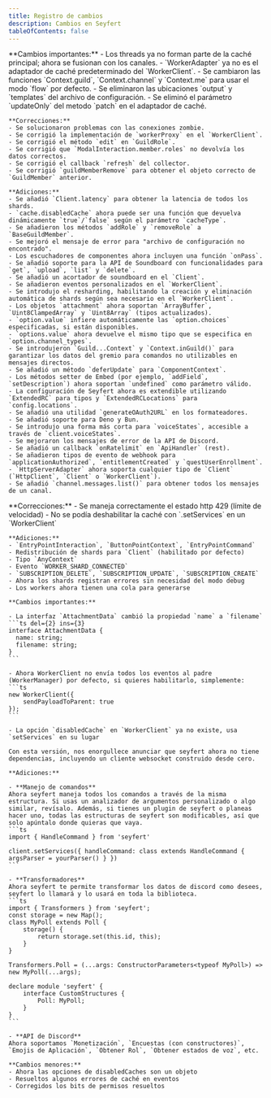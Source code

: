 ```yaml
---
title: Registro de cambios
description: Cambios en Seyfert
tableOfContents: false
---
```



<Timeline>
  <TimelineEntry 
    title="V2.2.0 Cambios"
    date="Sabado 28 de Diciembre de 2024"
  >
    **Cambios importantes:**
    - Los threads ya no forman parte de la caché principal; ahora se fusionan con los canales.
    - `WorkerAdapter` ya no es el adaptador de caché predeterminado del `WorkerClient`.
    - Se cambiaron las funciones `Context.guild`, `Context.channel` y `Context.me` para usar el modo `flow` por defecto.
    - Se eliminaron las ubicaciones `output` y `templates` del archivo de configuración.
    - Se eliminó el parámetro `updateOnly` del metodo `patch` en el adaptador de caché.

    **Correcciones:**
    - Se solucionaron problemas con las conexiones zombie.
    - Se corrigió la implementación de `workerProxy` en el `WorkerClient`.
    - Se corrigió el método `edit` en `GuildRole`.
    - Se corrigió que `ModalInteraction.member.roles` no devolvía los datos correctos.
    - Se corrigió el callback `refresh` del collector.
    - Se corrigió `guildMemberRemove` para obtener el objeto correcto de `GuildMember` anterior.

    **Adiciones:**
    - Se añadió `Client.latency` para obtener la latencia de todos los shards.
    - `cache.disabledCache` ahora puede ser una función que devuelva dinámicamente `true`/`false` según el parámetro `cacheType`.
    - Se añadieron los métodos `addRole` y `removeRole` a `BaseGuildMember`.
    - Se mejoró el mensaje de error para "archivo de configuración no encontrado".
    - Los escuchadores de componentes ahora incluyen una función `onPass`.
    - Se añadió soporte para la API de Soundboard con funcionalidades para `get`, `upload`, `list` y `delete`.
    - Se añadió un acortador de soundboard en el `Client`.
    - Se añadieron eventos personalizados en el `WorkerClient`.
    - Se introdujo el resharding, habilitando la creación y eliminación automática de shards según sea necesario en el `WorkerClient`.
    - Los objetos `attachment` ahora soportan `ArrayBuffer`, `Uint8ClampedArray` y `Uint8Array` (tipos actualizados).
    - `option.value` infiere automáticamente las `option.choices` especificadas, si están disponibles.
    - `options.value` ahora devuelve el mismo tipo que se especifica en `option.channel_types`.
    - Se introdujeron `Guild...Context` y `Context.inGuild()` para garantizar los datos del gremio para comandos no utilizables en mensajes directos.
    - Se añadió un método `deferUpdate` para `ComponentContext`.
    - Los métodos setter de Embed (por ejemplo, `addField`, `setDescription`) ahora soportan `undefined` como parámetro válido.
    - La configuración de Seyfert ahora es extendible utilizando `ExtendedRC` para tipos y `ExtendedRCLocations` para `config.locations`.
    - Se añadió una utilidad `generateOAuth2URL` en los formateadores.
    - Se añadió soporte para Deno y Bun.
    - Se introdujo una forma más corta para `voiceStates`, accesible a través de `client.voiceStates`.
    - Se mejoraron los mensajes de error de la API de Discord.
    - Se añadió un callback `onRatelimit` en `ApiHandler` (rest).
    - Se añadieron tipos de evento de webhook para `applicationAuthorized`, `entitlementCreated` y `questUserEnrollment`.
    - `HttpServerAdapter` ahora soporta cualquier tipo de `Client` (`HttpClient`, `Client` o `WorkerClient`).
    - Se añadió `channel.messages.list()` para obtener todos los mensajes de un canal.
  </TimelineEntry>
  <TimelineEntry 
    title="Cambios V2.1.0"
    date="7 de Septiembre de 2024"
  >
    **Correcciones:**
    - Se maneja correctamente el estado http 429 (límite de velocidad)
    - No se podía deshabilitar la caché con `.setServices` en un `WorkerClient`

    **Adiciones:**
    - `EntryPointInteraction`, `ButtonPointContext`, `EntryPointCommand`
    - Redistribución de shards para `Client` (habilitado por defecto)
    - Tipo `AnyContext`
    - Evento `WORKER_SHARD_CONNECTED`
    - `SUBSCRIPTION_DELETE`, `SUBSCRIPTION_UPDATE`, `SUBSCRIPTION_CREATE`
    - Ahora los shards registran errores sin necesidad del modo debug
    - Los workers ahora tienen una cola para generarse

    **Cambios importantes:**

    - La interfaz `AttachmentData` cambió la propiedad `name` a `filename`
    ```ts del={2} ins={3}
    interface AttachmentData {
      name: string;
      filename: string;
    }
    ```

    - Ahora WorkerClient no envía todos los eventos al padre (WorkerManager) por defecto, si quieres habilitarlo, simplemente:
    ```ts
    new WorkerClient({
        sendPayloadToParent: true
    });
    ```

    - La opción `disabledCache` en `WorkerClient` ya no existe, usa `setServices` en su lugar
  </TimelineEntry>
  <TimelineEntry 
    title="Cambios V2.0.0"
    date="23 de Agosto de 2024"
  >

    Con esta versión, nos enorgullece anunciar que seyfert ahora no tiene dependencias, incluyendo un cliente websocket construido desde cero.
  
    **Adiciones:**

    - **Manejo de comandos**
    Ahora seyfert maneja todos los comandos a través de la misma estructura. Si usas un analizador de argumentos personalizado o algo similar, revísalo. Además, si tienes un plugin de seyfert o planeas hacer uno, todas las estructuras de seyfert son modificables, así que solo apúntalo donde quieras que vaya.
    ```ts
    import { HandleCommand } from 'seyfert'

    client.setServices({ handleCommand: class extends HandleCommand { argsParser = yourParser() } })
    ```

    - **Transformadores**
    Ahora seyfert te permite transformar los datos de discord como desees, seyfert lo llamará y lo usará en toda la biblioteca.
    ```ts
    import { Transformers } from 'seyfert';
    const storage = new Map();
    class MyPoll extends Poll {
        storage() {
            return storage.set(this.id, this);
        }
    }

    Transformers.Poll = (...args: ConstructorParameters<typeof MyPoll>) => new MyPoll(...args);

    declare module 'seyfert' {
        interface CustomStructures {
            Poll: MyPoll;
        }
    }
    ```

    - **API de Discord**
    Ahora soportamos `Monetización`, `Encuestas (con constructores)`, `Emojis de Aplicación`, `Obtener Rol`, `Obtener estados de voz`, etc.

    **Cambios menores:**
    - Ahora las opciones de disabledCaches son un objeto
    - Resueltos algunos errores de caché en eventos
    - Corregidos los bits de permisos resueltos
  </TimelineEntry>
</Timeline>
